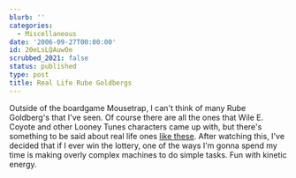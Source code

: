 ```yaml
---
blurb: ''
categories:
  - Miscellaneous
date: '2006-09-27T00:00:00'
id: 20eLsLQAuwOe
scrubbed_2021: false
status: published
type: post
title: Real Life Rube Goldbergs
---
```


Outside of the boardgame Mousetrap, I can't think of many Rube
Goldberg's that I've seen. Of course there are all the ones that
Wile E. Coyote and other Looney Tunes characters came up with, but
there's something to be said about real life ones
[like these](http://video.google.com/videoplay?docid=3163263343187879320).
After watching this, I've decided that if I ever win the lottery,
one of the ways I'm gonna spend my time is making overly complex
machines to do simple tasks. Fun with kinetic energy.

